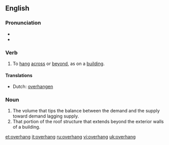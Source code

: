 ==English==

===Pronunciation===
*{{IPA|/'ovəɻhεɳ/}}
*{{audio|en-us-overhang.ogg|Audio (US)}}

===Verb===
{{en-verb|overhangs|overhanging|overhung}}

# To [[hang]] [[across]] or [[beyond]], as on a [[building]].

====Translations====
*Dutch: [[overhangen]]

===Noun===
{{en-noun}}

#The volume that tips the balance between the demand and the supply toward demand lagging supply.
#That portion of the roof structure that extends beyond the exterior walls of a building.

[[et:overhang]]
[[it:overhang]]
[[ru:overhang]]
[[vi:overhang]]
[[uk:overhang]]